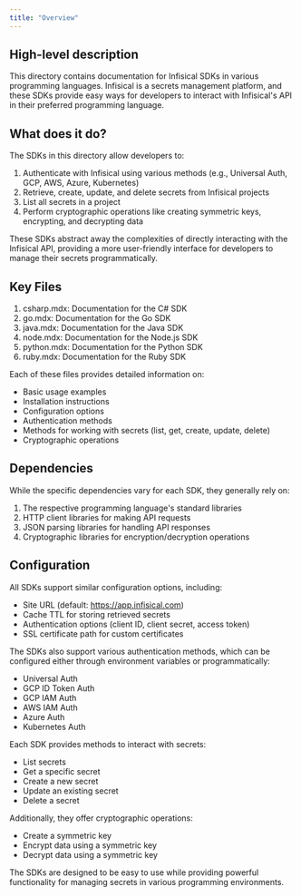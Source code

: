 ```yaml
---
title: "Overview"
---
```


## High-level description

This directory contains documentation for Infisical SDKs in various programming languages. Infisical is a secrets management platform, and these SDKs provide easy ways for developers to interact with Infisical's API in their preferred programming language.

## What does it do?

The SDKs in this directory allow developers to:

1. Authenticate with Infisical using various methods (e.g., Universal Auth, GCP, AWS, Azure, Kubernetes)
2. Retrieve, create, update, and delete secrets from Infisical projects
3. List all secrets in a project
4. Perform cryptographic operations like creating symmetric keys, encrypting, and decrypting data

These SDKs abstract away the complexities of directly interacting with the Infisical API, providing a more user-friendly interface for developers to manage their secrets programmatically.

## Key Files

1. csharp.mdx: Documentation for the C# SDK
2. go.mdx: Documentation for the Go SDK
3. java.mdx: Documentation for the Java SDK
4. node.mdx: Documentation for the Node.js SDK
5. python.mdx: Documentation for the Python SDK
6. ruby.mdx: Documentation for the Ruby SDK

Each of these files provides detailed information on:

- Basic usage examples
- Installation instructions
- Configuration options
- Authentication methods
- Methods for working with secrets (list, get, create, update, delete)
- Cryptographic operations

## Dependencies

While the specific dependencies vary for each SDK, they generally rely on:

1. The respective programming language's standard libraries
2. HTTP client libraries for making API requests
3. JSON parsing libraries for handling API responses
4. Cryptographic libraries for encryption/decryption operations

## Configuration

All SDKs support similar configuration options, including:

- Site URL (default: https://app.infisical.com)
- Cache TTL for storing retrieved secrets
- Authentication options (client ID, client secret, access token)
- SSL certificate path for custom certificates

The SDKs also support various authentication methods, which can be configured either through environment variables or programmatically:

- Universal Auth
- GCP ID Token Auth
- GCP IAM Auth
- AWS IAM Auth
- Azure Auth
- Kubernetes Auth

Each SDK provides methods to interact with secrets:

- List secrets
- Get a specific secret
- Create a new secret
- Update an existing secret
- Delete a secret

Additionally, they offer cryptographic operations:

- Create a symmetric key
- Encrypt data using a symmetric key
- Decrypt data using a symmetric key

The SDKs are designed to be easy to use while providing powerful functionality for managing secrets in various programming environments.